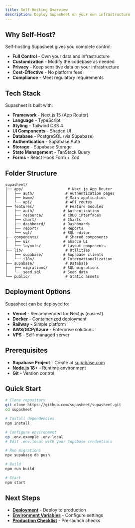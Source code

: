 ```yaml
---
title: Self-Hosting Overview
description: Deploy Supasheet on your own infrastructure
---
```


## Why Self-Host?

Self-hosting Supasheet gives you complete control:

- **Full Control** - Own your data and infrastructure
- **Customization** - Modify the codebase as needed
- **Privacy** - Keep sensitive data on your infrastructure
- **Cost-Effective** - No platform fees
- **Compliance** - Meet regulatory requirements

## Tech Stack

Supasheet is built with:

- **Framework** - Next.js 15 (App Router)
- **Language** - TypeScript
- **Styling** - Tailwind CSS 4
- **UI Components** - Shadcn UI
- **Database** - PostgreSQL (via Supabase)
- **Authentication** - Supabase Auth
- **Storage** - Supabase Storage
- **State Management** - TanStack Query
- **Forms** - React Hook Form + Zod

## Folder Structure

```
supasheet/
├── app/                    # Next.js App Router
│   ├── auth/              # Authentication pages
│   ├── home/              # Main application
│   └── api/               # API routes
├── features/              # Feature modules
│   ├── auth/             # Authentication
│   ├── resource/         # CRUD interfaces
│   ├── chart/            # Charts
│   ├── dashboard/        # Dashboards
│   ├── report/           # Reports
│   └── sql/              # SQL editor
├── components/            # Shared components
│   ├── ui/               # Shadcn UI
│   └── layouts/          # Layout components
├── lib/                   # Utilities
│   ├── supabase/         # Supabase clients
│   └── i18n/             # Internationalization
├── supabase/              # Database
│   ├── migrations/       # SQL migrations
│   └── seed.sql          # Seed data
└── public/                # Static assets
```

## Deployment Options

Supasheet can be deployed to:

- **Vercel** - Recommended for Next.js (easiest)
- **Docker** - Containerized deployment
- **Railway** - Simple platform
- **AWS/GCP/Azure** - Enterprise solutions
- **VPS** - Self-managed server

## Prerequisites

- **Supabase Project** - Create at [supabase.com](https://supabase.com)
- **Node.js 18+** - Runtime environment
- **Git** - Version control

## Quick Start

```bash
# Clone repository
git clone https://github.com/supasheet/supasheet.git
cd supasheet

# Install dependencies
npm install

# Configure environment
cp .env.example .env.local
# Edit .env.local with your Supabase credentials

# Run migrations
npx supabase db push

# Build
npm run build

# Start
npm start
```

## Next Steps

- **[Deployment](/docs/self-host/deployment)** - Deploy to production
- **[Environment Variables](/docs/self-host/environment-variables)** - Configure settings
- **[Production Checklist](/docs/self-host/production-checklist)** - Pre-launch checks
